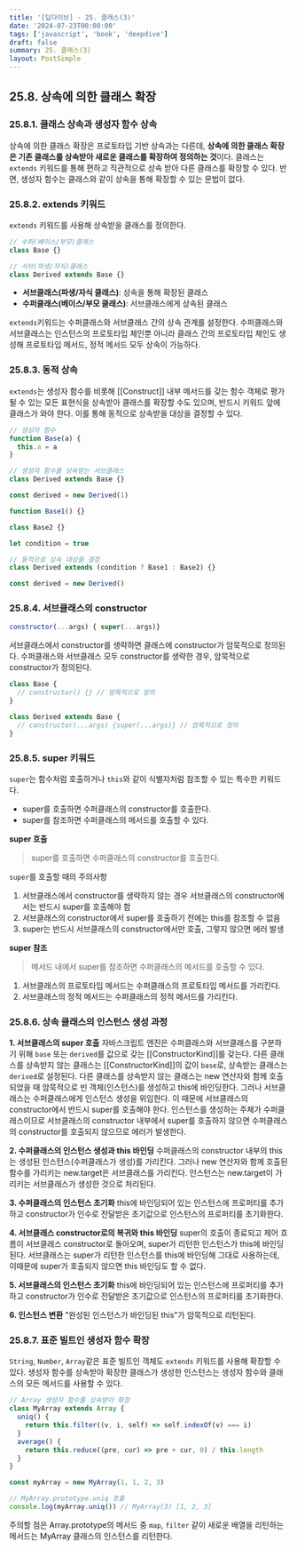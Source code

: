 ```yaml
---
title: '[딥다이브] - 25. 클래스(3)'
date: '2024-07-23T00:00:00'
tags: ['javascript', 'book', 'deepdive']
draft: false
summary: 25. 클래스(3)
layout: PostSimple
---
```


## 25.8. 상속에 의한 클래스 확장

### 25.8.1. 클래스 상속과 생성자 함수 상속

상속에 의한 클래스 확장은 프로토타입 기반 상속과는 다른데, **상속에 의한 클래스 확장은 기존 클래스를 상속받아 새로운 클래스를 확장하여 정의하는 것**이다. 클래스는 `extends` 키워드를 통해 편하고 직관적으로 상속 받아 다른 클래스를 확장할 수 있다. 반면, 생성자 함수는 클래스와 같이 상속을 통해 확장할 수 있는 문법이 없다.

### 25.8.2. extends 키워드

`extends` 키워드를 사용해 상속받을 클래스를 정의한다.

```js
// 수퍼(베이스/부모)클래스
class Base {}

// 서브(파생/자식)클래스
class Derived extends Base {}
```

- **서브클래스(파생/자식 클래스)**: 상속을 통해 확장된 클래스
- **수퍼클래스(베이스/부모 클래스)**: 서브클래스에게 상속된 클래스

`extends`키워드는 수퍼클래스와 서브클래스 간의 상속 관계를 설정한다. 수퍼클래스와 서브클래스는 인스턴스의 프로토타입 체인뿐 아니라 클래스 간의 프로토타입 체인도 생성해 프로토타입 메서드, 정적 메서드 모두 상속이 가능하다.

### 25.8.3. 동적 상속

`extends`는 생성자 함수를 비롯해 [[Construct]] 내부 메서드를 갖는 함수 객체로 평가될 수 있는 모든 표현식을 상속받아 클래스를 확장할 수도 있으며, 반드시 키워드 앞에 클래스가 와야 한다. 이를 통해 동적으로 상속받을 대상을 결정할 수 있다.

```js
// 생성자 함수
function Base(a) {
  this.a = a
}

// 생성자 함수를 상속받는 서브클래스
class Derived extends Base {}

const derived = new Derived(1)
```

```js
function Base1() {}

class Base2 {}

let condition = true

// 동적으로 상속 대상을 결정
class Derived extends (condition ? Base1 : Base2) {}

const derived = new Derived()
```

### 25.8.4. 서브클래스의 constructor

```js
constructor(...args) { super(...args)}
```

서브클래스에서 constructor를 생략하면 클래스에 constructor가 암묵적으로 정의된다. 수퍼클래스와 서브클래스 모두 constructor를 생략한 경우, 암묵적으로 constructor가 정의된다.

```js
class Base {
  // constructor() {} // 암묵적으로 정의
}

class Derived extends Base {
  // constructor(...args) {super(...args)} // 암묵적으로 정의
}
```

### 25.8.5. super 키워드

`super`는 함수처럼 호출하거나 `this`와 같이 식별자처럼 참조할 수 있는 특수한 키워드다.

- super를 호출하면 수퍼클래스의 constructor를 호출한다.
- super를 참조하면 수퍼클래스의 메서드를 호출할 수 있다.

**super 호출**

> super를 호출하면 수퍼클래스의 constructor를 호출한다.

`super`를 호출할 때의 주의사항

1. 서브클래스에서 constructor를 생략하지 않는 경우 서브클래스의 constructor에서는 반드시 super를 호출해야 함
2. 서브클래스의 constructor에서 super를 호출하기 전에는 this를 참조할 수 없음
3. super는 반드시 서브클래스의 constructor에서만 호출, 그렇지 않으면 에러 발생

**super 참조**

> 메서드 내에서 super를 참조하면 수퍼클래스의 메서드를 호출할 수 있다.

1. 서브클래스의 프로토타입 메서드는 수퍼클래스의 프로토타입 메서드를 가리킨다.
2. 서브클래스의 정적 메서드는 수퍼클래스의 정적 메서드를 가리킨다.

### 25.8.6. 상속 클래스의 인스턴스 생성 과정

**1. 서브클래스의 super 호출**
자바스크립트 엔진은 수퍼클래스와 서브클래스를 구분하기 위해 `base` 또는 `derived`를 값으로 갖는 [[ConstructorKind]]를 갖는다. 다른 클래스를 상속받지 않는 클래스는 [[ConstructorKind]]의 값이 `base`로, 상속받는 클래스는 `derived`로 설정된다.
다른 클래스를 상속받지 않는 클래스는 new 연산자와 함께 호출되었을 때 암묵적으로 빈 객체(인스턴스)를 생성하고 this에 바인딩한다. 그러나 서브클래스는 수퍼클래스에게 인스턴스 생성을 위임한다. 이 때문에 서브클래스의 constructor에서 반드시 super를 호출해야 한다. 인스턴스를 생성하는 주체가 수퍼클래스이므로 서브클래스의 constructor 내부에서 super를 호출하지 않으면 수퍼클래스의 constructor를 호출되지 않으므로 에러가 발생한다.

**2. 수퍼클래스의 인스턴스 생성과 this 바인딩**
수퍼클래스의 constructor 내부의 this는 생성된 인스턴스(수퍼클래스가 생성)를 가리킨다. 그러나 new 연산자와 함께 호출된 함수를 가리키는 new.target은 서브클래스를 가리킨다. 인스턴스는 new.target이 가리키는 서브클래스가 생성한 것으로 처리된다.

**3. 수퍼클래스의 인스턴스 초기화**
this에 바인딩되어 있는 인스턴스에 프로퍼티를 추가하고 constructor가 인수로 전달받은 초기값으로 인스턴스의 프로퍼티를 초기화한다.

**4. 서브클래스 constructor로의 복귀와 this 바인딩**
super의 호출이 종료되고 제어 흐름이 서브클래스 constructor로 돌아오며, super가 리턴한 인스턴스가 this에 바인딩된다. 서브클래스는 super가 리턴한 인스턴스를 this에 바인딩해 그대로 사용하는데, 이때문에 super가 호출되지 않으면 this 바인딩도 할 수 없다.

**5. 서브클래스의 인스턴스 초기화**
this에 바인딩되어 있는 인스턴스에 프로퍼티를 추가하고 constructor가 인수로 전달받은 초기값으로 인스턴스의 프로퍼티를 초기화한다.

**6. 인스턴스 변환**
"완성된 인스턴스가 바인딩된 this"가 암묵적으로 리턴된다.

### 25.8.7. 표준 빌트인 생성자 함수 확장

`String`, `Number`, `Array`같은 표준 빌트인 객체도 `extends` 키워드를 사용해 확장할 수 있다. 생성자 함수를 상속받아 확장한 클래스가 생성한 인스턴스는 생성자 함수와 클래스의 모든 메서드를 사용할 수 있다.

```js
// Array 생성자 함수를 상속받아 확장
class MyArray extends Array {
  uniq() {
    return this.filter((v, i, self) => self.indexOf(v) === i)
  }
  average() {
    return this.reduce((pre, cur) => pre + cur, 0) / this.length
  }
}

const myArray = new MyArray(1, 1, 2, 3)

// MyArray.prototype.uniq 호출
console.log(myArray.uniq()) // MyArray(3) [1, 2, 3]
```

주의할 점은 Array.prototype의 메서드 중 `map`, `filter` 같이 새로운 배열을 리턴하는 메서드는 MyArray 클래스의 인스턴스를 리턴한다.
